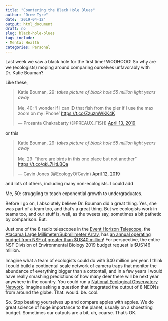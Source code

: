```yaml
---
title: "Countering the Black Hole Blues"
author: "Drew Tyre"
date: '2019-04-12'
output: html_document
draft: no
slug: black-hole-blues
tags_include:
- Mental Health
categories: Personal
---
```


Last week we saw a black hole for the first time! WOOHOOO! 
So why are we (ecologists) moping around comparing ourselves unfavorably
with Dr. Katie Bouman? 

Like these,
<blockquote class="twitter-tweet" data-partner="tweetdeck"><p lang="en" dir="ltr">Katie Bouman, 29: *takes picture of black hole 55 million light years away*<br><br>Me, 40: ‘I wonder if I can ID that fish from the pier if I use the max zoom on my iPhone’ <a href="https://t.co/ZzuzmWKK4K">https://t.co/ZzuzmWKK4K</a></p>&mdash; Prosanta Chakrabarty (@PREAUX_FISH) <a href="https://twitter.com/PREAUX_FISH/status/1116858171690078208?ref_src=twsrc%5Etfw">April 13, 2019</a></blockquote>
<script async src="https://platform.twitter.com/widgets.js" charset="utf-8"></script>

or this
<blockquote class="twitter-tweet" data-partner="tweetdeck"><p lang="en" dir="ltr">Katie Bouman, 29: *takes picture of black hole 55 million light years away*<br><br>Me, 29: “there are birds in this one place but not another” <a href="https://t.co/qkL7HtLBQa">https://t.co/qkL7HtLBQa</a></p>&mdash; Gavin Jones (@EcologyOfGavin) <a href="https://twitter.com/EcologyOfGavin/status/1116708450438873088?ref_src=twsrc%5Etfw">April 12, 2019</a></blockquote>
<script async src="https://platform.twitter.com/widgets.js" charset="utf-8"></script>

and lots of others, including many non-ecologists. I could add

Me, 50: struggling to teach exponential growth to undergraduates.

Before I go on, I absolutely believe Dr. Bouman did a great thing.
Yes, she was part of a team too, and that's a great thing. But 
we ecologists work in teams too, and our stuff is, well, 
as the tweets say, sometimes a bit pathetic by comparison. But.

Just one of the 8 radio telescopes in the [Event Horizon Telescope](https://eventhorizontelescope.org/),
the [Atacama Large Millimeter/Submillmeter Array](https://www.almaobservatory.org/en/home/), 
has [an annual operating budget from NSF of greater than $US40 million](https%3A%2F%2Fwww.nsf.gov%2Fabout%2Fbudget%2Ffy2019%2Fpdf%2F40s_fy2019.pdf)!
For perspective, the entire NSF Division of Environmental Biology 2019 budget request is $US146 million. 

Imagine what a team of ecologists could do with $40 million per year.
I think I could build a continental scale network of camera traps that 
monitor the abundance of everything bigger than a cottontail, and in a 
few years I would have really smashing predictions of how many 
deer there will be next year anywhere in the country. You 
could run a [National Ecological Observatory Network](https://www.nsf.gov/news/special_reports/neon/index.jsp). 
Imagine asking a question that integrated the output of 8 NEONs 
from around the globe. That. would. be. cool.

So. Stop beating yourselves up and compare apples with apples. We do
great science of huge importance to the planet, usually on a 
shoestring budget. Sometimes our outputs are a bit, uh, coarse. 
That's OK. 

